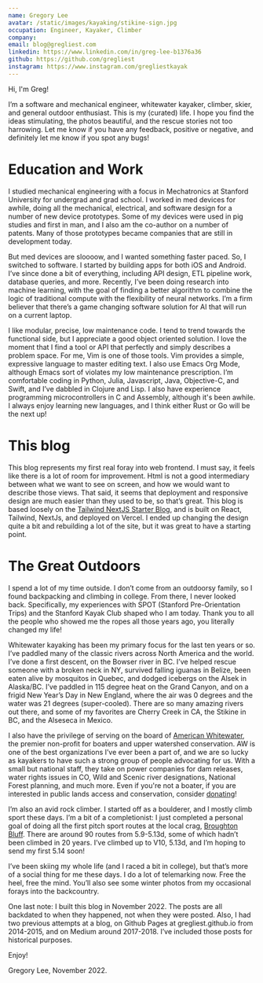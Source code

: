 ```yaml
---
name: Gregory Lee
avatar: /static/images/kayaking/stikine-sign.jpg
occupation: Engineer, Kayaker, Climber
company:
email: blog@gregliest.com
linkedin: https://www.linkedin.com/in/greg-lee-b1376a36
github: https://github.com/gregliest
instagram: https://www.instagram.com/gregliestkayak
---
```


Hi, I'm Greg!

I’m a software and mechanical engineer, whitewater kayaker, climber, skier, and general outdoor enthusiast. This is my (curated) life. I hope you find the ideas stimulating, the photos beautiful, and the rescue stories not too harrowing. Let me know if you have any feedback, positive or negative, and definitely let me know if you spot any bugs!

# Education and Work

I studied mechanical engineering with a focus in Mechatronics at Stanford University for undergrad and grad school. I worked in med devices for awhile, doing all the mechanical, electrical, and software design for a number of new device prototypes. Some of my devices were used in pig studies and first in man, and I also am the co-author on a number of patents. Many of those prototypes became companies that are still in development today.

But med devices are sloooow, and I wanted something faster paced. So, I switched to software. I started by building apps for both iOS and Android. I’ve since done a bit of everything, including API design, ETL pipeline work, database queries, and more. Recently, I’ve been doing research into machine learning, with the goal of finding a better algorithm to combine the logic of traditional compute with the flexibility of neural networks. I’m a firm believer that there’s a game changing software solution for AI that will run on a current laptop.

I like modular, precise, low maintenance code. I tend to trend towards the functional side, but I appreciate a good object oriented solution. I love the moment that I find a tool or API that perfectly and simply describes a problem space. For me, Vim is one of those tools. Vim provides a simple, expressive language to master editing text. I also use Emacs Org Mode, although Emacs sort of violates my low maintenance prescription. I’m comfortable coding in Python, Julia, Javascript, Java, Objective-C, and Swift, and I’ve dabbled in Clojure and Lisp. I also have experience programming microcontrollers in C and Assembly, although it's been awhile. I always enjoy learning new languages, and I think either Rust or Go will be the next up!

# This blog

This blog represents my first real foray into web frontend. I must say, it feels like there is a lot of room for improvement. Html is not a good intermediary between what we want to see on screen, and how we would want to describe those views. That said, it seems that deployment and responsive design are much easier than they used to be, so that’s great. This blog is based loosely on the [Tailwind NextJS Starter Blog](https://github.com/timlrx/tailwind-nextjs-starter-blog), and is built on React, Tailwind, NextJs, and deployed on Vercel. I ended up changing the design quite a bit and rebuilding a lot of the site, but it was great to have a starting point.

# The Great Outdoors

I spend a lot of my time outside. I don’t come from an outdoorsy family, so I found backpacking and climbing in college. From there, I never looked back. Specifically, my experiences with SPOT (Stanford Pre-Orientation Trips) and the Stanford Kayak Club shaped who I am today. Thank you to all the people who showed me the ropes all those years ago, you literally changed my life!

Whitewater kayaking has been my primary focus for the last ten years or so. I’ve paddled many of the classic rivers across North America and the world. I’ve done a first descent, on the Bowser river in BC. I’ve helped rescue someone with a broken neck in NY, survived falling iguanas in Belize, been eaten alive by mosquitos in Quebec, and dodged icebergs on the Alsek in Alaska/BC. I’ve paddled in 115 degree heat on the Grand Canyon, and on a frigid New Year’s Day in New England, where the air was 0 degrees and the water was 21 degrees (super-cooled). There are so many amazing rivers out there, and some of my favorites are Cherry Creek in CA, the Stikine in BC, and the Alseseca in Mexico.

I also have the privilege of serving on the board of [American Whitewater](https://www.americanwhitewater.org/), the premier non-profit for boaters and upper watershed conservation. AW is one of the best organizations I’ve ever been a part of, and we are so lucky as kayakers to have such a strong group of people advocating for us. With a small but national staff, they take on power companies for dam releases, water rights issues in CO, Wild and Scenic river designations, National Forest planning, and much more. Even if you're not a boater, if you are interested in public lands access and conservation, consider [donating](https://connect.clickandpledge.com/w/Form/c178a504-b0d6-486e-8d74-db507a71fad1)!

I’m also an avid rock climber. I started off as a boulderer, and I mostly climb sport these days. I’m a bit of a completionist: I just completed a personal goal of doing all the first pitch sport routes at the local crag, [Broughton Bluff](https://www.mountainproject.com/area/105788998/broughton-bluff). There are around 90 routes from 5.9-5.13d, some of which hadn’t been climbed in 20 years. I’ve climbed up to V10, 5.13d, and I’m hoping to send my first 5.14 soon!

I’ve been skiing my whole life (and I raced a bit in college), but that’s more of a social thing for me these days. I do a lot of telemarking now. Free the heel, free the mind. You’ll also see some winter photos from my occasional forays into the backcountry.

One last note: I built this blog in November 2022. The posts are all backdated to when they happened, not when they were posted. Also, I had two previous attempts at a blog, on Github Pages at gregliest.github.io from 2014-2015, and on Medium around 2017-2018. I’ve included those posts for historical purposes.

Enjoy!

Gregory Lee, November 2022.
